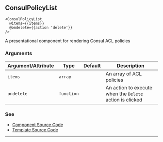 ## ConsulPolicyList

```
<ConsulPolicyList
  @items={{items}}
  @ondelete={{action 'delete'}}
/>
```

A presentational component for rendering Consul ACL policies

### Arguments

| Argument/Attribute | Type | Default | Description |
| --- | --- | --- | --- |
| `items` | `array` |  | An array of ACL policies  |
| `ondelete` | `function` |  | An action to execute when the `Delete` action is clicked |

### See

- [Component Source Code](./index.js)
- [Template Source Code](./index.hbs)

---
